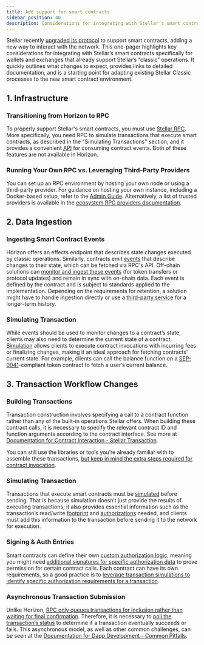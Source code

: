 ```yaml
---
title: Add support for smart contracts
sidebar_position: 40
description: Considerations for integrating with Stellar’s smart contracts specifically for wallets and exchanges
---
```


Stellar recently [upgraded its protocol](https://stellar.org/blog/developers/protocol-20-preparing-smart-contracts-to-stellar) to support smart contracts, adding a new way to interact with the network. This one-pager highlights key considerations for integrating with Stellar’s smart contracts specifically for wallets and exchanges that already support Stellar’s “classic” operations. It quickly outlines what changes to expect, provides links to detailed documentation, and is a starting point for adapting existing Stellar Classic processes to the new smart contract environment.

## 1. Infrastructure

### Transitioning from Horizon to RPC

To properly support Stellar's smart contracts, you must use [Stellar RPC](../../../data/apis/rpc). More specifically, you need RPC to simulate transactions that execute smart contracts, as described in the "Simulating Transactions" section, and it provides a convenient [API](../../../data/apis/rpc/api-reference) for consuming contract events. Both of these features are not available in Horizon.

### Running Your Own RPC vs. Leveraging Third-Party Providers

You can set up an RPC environment by hosting your own node or using a third-party provider. For guidance on hosting your own instance, including a Docker-based setup, refer to the [Admin Guide](../../../data/apis/rpc/admin-guide). Alternatively, a list of trusted providers is available in the [ecosystem RPC providers documentation](../../../data/apis/rpc/rpc-providers).

## 2. Data Ingestion

### Ingesting Smart Contract Events

Horizon offers an effects endpoint that describes state changes executed by classic operations. Similarly, contracts emit [events](../../../learn/encyclopedia/contract-development/events.mdx) that describe changes to their state, which can be fetched via RPC's API. Off-chain solutions can [monitor and ingest these events](../../../build/guides/events/ingest.mdx) (for token transfers or protocol updates) and remain in sync with on-chain data. Each event is defined by the contract and is subject to standards applied to the implementation. Depending on the requirements for retention, a solution might have to handle ingestion directly or use a [third-party service](../../../data/indexers/indexer-providers/indexer-providers.mdx) for a longer-term history.

### Simulating Transaction

While events should be used to monitor changes to a contract’s state, clients may also need to determine the current state of a contract. [Simulation](../../../build/guides/transactions/simulateTransaction-Deep-Dive.mdx) allows clients to execute contract invocations with incurring fees or finalizing changes, making it an ideal approach for fetching contracts’ current state. For example, clients can call the balance function on a [SEP-0041](https://github.com/stellar/stellar-protocol/blob/master/ecosystem/sep-0041.md)-compliant token contract to fetch a user’s current balance.

## 3. Transaction Workflow Changes

### Building Transactions

Transaction construction involves specifying a call to a contract function rather than any of the built-in operations Stellar offers. When building these contract calls, it is necessary to specify the relevant contract ID and function arguments according to the contract interface. See more at [Documentation for Contract Interaction - Stellar Transaction](../../../learn/encyclopedia/contract-development/contract-interactions/stellar-transaction.mdx).

You can still use the libraries or tools you’re already familiar with to assemble these transactions, [but keep in mind the extra steps required for contract invocation](../../../build/guides/transactions/invoke-contract-tx-sdk.mdx).

### Simulating Transaction

Transactions that execute smart contracts must be [simulated](../../../build/guides/transactions/simulateTransaction-Deep-Dive.mdx) before sending. That is because simulation doesn’t just provide the results of executing transactions; it also provides essential information such as the transaction’s read/write [footprint](../../../learn/encyclopedia/contract-development/contract-interactions/transaction-simulation.mdx#footprint) and [authorizations](../../../learn/encyclopedia/contract-development/contract-interactions/transaction-simulation.mdx#authorization) needed, and clients must add this information to the transaction before sending it to the network for execution.

### Signing & Auth Entries

Smart contracts can define their own [custom authorization logic](../../../learn/encyclopedia/security/authorization.mdx), meaning you might need [additional signatures for specific authorization data](../../../learn/encyclopedia/contract-development/contract-interactions/stellar-transaction.mdx#authorization-data) to prove permission for certain contract calls. Each contract can have its own requirements, so a good practice is to [leverage transaction simulations to identify specific authorization requirements for a transaction](../../../learn/encyclopedia/contract-development/contract-interactions/transaction-simulation.mdx#authorization).

### Asynchronous Transaction Submission

Unlike Horizon, [RPC only queues transactions for inclusion rather than waiting for final confirmation](../../../data/apis/rpc/api-reference/methods/sendTransaction). Therefore, it is necessary to [poll the transaction’s status](../../../data/apis/rpc/api-reference/methods/getTransaction) to determine if a transaction eventually succeeds or fails. This asynchronous model, as well as other common challenges, can be seen at the [Documentation for Dapp Development - Common Pitfalls](../../../build/guides/dapps/frontend-guide.mdx#7-common-pitfalls).
